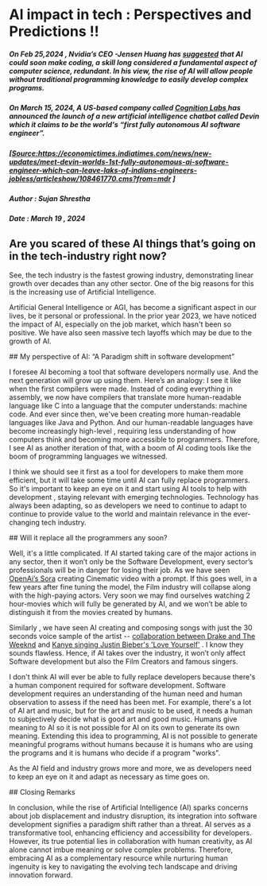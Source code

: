 
# AI impact in tech : Perspectives and Predictions !!

##### On Feb 25,2024 , Nvidia’s CEO -Jensen Huang has <a className="text-blue-600" href="https://www.indiatoday.in/technology/news/story/nvidia-ceo-rings-alarm-on-it-jobs-says-with-ai-no-one-will-require-java-or-c-to-do-coding-2507110-2024-02-26">suggested</a> that AI could soon make coding, a skill long considered a fundamental aspect of computer science, redundant. In his view, the rise of AI will allow people without traditional programming knowledge to easily develop complex programs.

##### On March 15, 2024, A US-based company called <a className="text-blue-600" href="https://twitter.com/cognition_labs/status/1767548763134964000?s=20">Cognition Labs </a> has announced the launch of a new artificial intelligence chatbot called Devin which it claims to be the world's “first fully autonomous AI software engineer”.

##### <a className="text-blue-600" href="https://economictimes.indiatimes.com/news/new-updates/meet-devin-worlds-1st-fully-autonomous-ai-software-engineer-which-can-leave-laks-of-indians-engineers-jobless/articleshow/108461770.cms?from=mdr"> [Source:https://economictimes.indiatimes.com/news/new-updates/meet-devin-worlds-1st-fully-autonomous-ai-software-engineer-which-can-leave-laks-of-indians-engineers-jobless/articleshow/108461770.cms?from=mdr ] </a>

##### Author : Sujan Shrestha

##### Date : March 19 , 2024

<Divider className="mt-10 w-full" />
<p className="mt-10"> </p>

## Are you scared of these AI things that’s going on in the tech-industry right now?

<p className="mt-10"> </p>

See, the tech industry is the fastest growing industry, demonstrating linear growth over decades than any other sector. One of the big reasons for this is the increasing use of Artificial Intelligence.

<p className="mt-6"> </p>
Artificial General Intelligence or AGI, has become a significant aspect in our lives,
be it personal or professional. In the prior year 2023, we have noticed the impact
of AI, especially on the job market, which hasn't been so positive. We have also
seen massive tech layoffs which may be due to the growth of AI.

<p className="mt-14"> </p>
## My perspective of AI: “A Paradigm shift in software development”
<p className="mt-6"> </p>

I foresee AI becoming a tool that software developers normally use. And the next generation will grow up using them. Here’s an analogy: I see it like when the first compilers were made. Instead of coding everything in assembly, we now have compilers that translate more human-readable language like C into a language that the computer understands: machine code. And ever since then, we've been creating more human-readable languages like Java and Python. And our human-readable languages have become increasingly high-level , requiring less understanding of how computers think and becoming more accessible to programmers. Therefore, I see AI as another iteration of that, with a boom of AI coding tools like the boom of programming languages we witnessed.

<p className="mt-5"> </p>

I think we should see it first as a tool for developers to make them more efficient, but it will take some time until AI can fully replace programmers. So it's important to keep an eye on it and start using AI tools to help with development , staying relevant with emerging technologies. Technology has always been adapting, so as developers we need to continue to adapt to continue to provide value to the world and maintain relevance in the ever-changing tech industry.

<p className="mt-14"> </p>
## Will it replace all the programmers any soon?
<p className="mt-7"> </p>

Well, it's a little complicated. If AI started taking care of the major actions in any sector, then it won’t only be the Software Development, every sector’s professionals will be in danger for losing their job. As we have seen <a className="text-blue-600" href="https://openai.com/sora">OpenAi’s Sora</a> creating Cinematic video with a prompt. If this goes well, in a few years after fine tuning the model, the Film industry will collapse along with the high-paying actors. Very soon we may find ourselves watching 2 hour-movies which will fully be generated by AI, and we won’t be able to distinguish it from the movies created by humans.

<p className="mt-6"> </p>

Similarly , we have seen AI creating and composing songs with just the 30 seconds voice sample of the artist -- <a className="text-blue-600" href="https://www.youtube.com/watch?v=YWORhOr2PoE">collaboration between Drake and The Weeknd</a> and <a className="text-blue-600" href="https://www.youtube.com/watch?v=HAq2R0Kt4Ko">Kanye singing Justin Bieber's 'Love Yourself'</a> . I know they sounds flawless. Hence, if AI takes over the industry, it won’t only affect Software development but also the Film Creators and famous singers.

<p className="mt-7"> </p>I don't think AI will ever be able to fully replace
developers because there's a human component required for software development.
Software development requires an understanding of the human need and human
observation to assess if the need has been met. For example, there's a lot of AI
art and music, but for the art and music to be used, it needs a human to
subjectively decide what is good art and good music. Humans give meaning to AI
so it is not possible for AI on its own to generate its own meaning. Extending
this idea to programming, AI is not possible to generate meaningful programs
without humans because it is humans who are using the programs and it is humans
who decide if a program "works".
<p className="mt-7"> </p>

As the AI field and industry grows more and more, we as developers need to keep an eye on it and adapt as necessary as time goes on.

<p className="mt-10"> </p>
## Closing Remarks

<p className="mt-4"> </p>
In conclusion, while the rise of Artificial Intelligence (AI) sparks concerns about
job displacement and industry disruption, its integration into software development
signifies a paradigm shift rather than a threat. AI serves as a transformative tool,
enhancing efficiency and accessibility for developers. However, its true potential
lies in collaboration with human creativity, as AI alone cannot imbue meaning or
solve complex problems. Therefore, embracing AI as a complementary resource while
nurturing human ingenuity is key to navigating the evolving tech landscape and driving
innovation forward.
